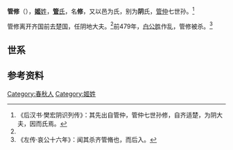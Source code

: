 {{模板:Infobox 先秦人物
|名稱=管修
|姓=[[姬姓|姬]]
|氏=[[管氏|管]]、陰氏
|名=修
|字=
|别名=
|别字=
|諡号=
|官位=
|時代=春秋
|國家=齊國、楚國
|身份=[[齊國|齊國]]大夫、[[楚國|楚國]]陰地大夫
|出生日期=
|逝世日期=前479年
|父=
|子女=
}}

'''管修'''（{{bd|？||前479年||}}），[[姬姓|'''姬'''姓]]，[[管氏|'''管'''氏]]，名'''修'''，又以邑为氏，别为'''阴'''氏，[[管仲|管仲]]七世孙。<ref name=autogenerated1>《后汉书·樊宏阴识列传》：其先出自管仲，管仲七世孙修，自齐适楚，为阴大夫，因而氏焉。</ref>

管修离开齐国前去楚国，任阴地大夫。<ref name=autogenerated1 />前479年，[[白公胜|白公胜]]作乱，管修被杀。<ref>《左传·哀公十六年》：闻其杀齐管脩也，而后入。</ref>

== 世系 ==
<center>
{{familytree/start}}
{{familytree | | | | | Zz |Zz=[[管庄仲|管庄仲]] }}
{{familytree | | | | | |!| }}
{{familytree | | | | | Gz |Gz=[[管仲|管仲]] }}
{{familytree | |,|-|-|-|^|-|-|-|.| }}
{{familytree | Wz | | | | | | Mo |Wz=[[武子鸣|武子鸣]]|Mo=□ }}
{{familytree | |!| | | | | | | |!|}}
{{familytree | Hz | | | | | | Mo |Hz=[[桓子启方|桓子启方]]|Mo=□ }}
{{familytree | |!| | | | | | | |!| }}
{{familytree | Cz | | | | | | Mo |Cz=[[成子孺|成子孺]]|Mo=□ }}
{{familytree | |!| | | | | | | |!| }}
{{familytree | Zz | | | | | | Mo |Zz=[[庄子卢|庄子卢]]|Mo=□ }}
{{familytree | |!| | | | | | | |!| }}
{{familytree | Dz | | | | | | Mo |Dz=[[悼子其夷|悼子其夷]]|Mo=□ }}
{{familytree | |!| | | | | | | |!| }}
{{familytree | Xz | | | | | | Xi |Xz=[[襄子武|襄子武]]|Xi=管修 }}
{{familytree | |!|}}
{{familytree | Jz |Jz=[[景子耐涉|景子耐涉]] }}
{{familytree | |!| }}
{{familytree | We |We=[[管微|管微]] }}
{{familytree/end}}
</center>

== 参考资料 ==
{{reflist}}

[[Category:春秋人|Category:春秋人]]
[[Category:姬姓|Category:姬姓]]
